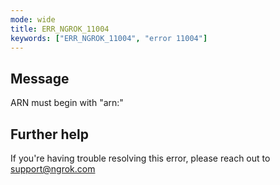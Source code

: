 ```yaml
---
mode: wide
title: ERR_NGROK_11004
keywords: ["ERR_NGROK_11004", "error 11004"]
---
```


## Message

ARN must begin with "arn:"

## Further help

If you're having trouble resolving this error, please reach out to [support@ngrok.com](mailto:support@ngrok.com?subject=Help%20with%20ERR_NGROK_11004)
